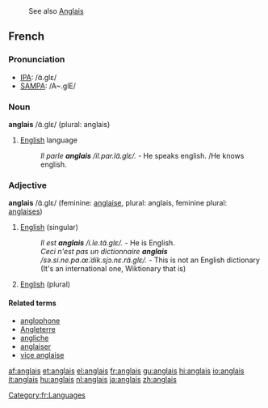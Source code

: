 :See also [[Anglais]]
==French==

===Pronunciation===
*[[w:IPA|IPA]]: /ɑ̃.ɡlɛ/
*[[w:SAMPA|SAMPA]]: /A~.glE/

===Noun===
{{fr-infl-noun|sm=anglais|sf=anglaise|pm=anglais|pf=anglaises|smp=ɑ̃.ɡlɛ|sfp=ɑ̃.ɡlɛz|pmp=ɑ̃.ɡlɛ|pfp=ɑ̃.ɡlɛz}}
'''anglais''' /ɑ̃.ɡlɛ/ (plural: anglais)

# [[English]] language
#: ''Il parle '''anglais''' /il.par.lɑ̃.ɡlɛ/.'' - He speaks english. /He knows english.

===Adjective===
{{fr-infl-adj|sm=anglais|sf=anglaise|pm=anglais|pf=anglaises|smp=ɑ̃.ɡlɛ|sfp=ɑ̃.ɡlɛz|pmp=ɑ̃.ɡlɛ|pfp=ɑ̃.ɡlɛz}}
'''anglais''' /ɑ̃.ɡlɛ/ (feminine: [[anglaise]], plural: anglais, feminine plural: [[anglaises]])
#[[English]] (singular)
#: ''Il est '''anglais''' /i.le.tɑ̃.ɡlɛ/.'' - He is English.
#: ''Ceci n'est pas un dictionnaire '''anglais''' /sə.si.ne.pɑ.œ̃.dik.sjɔ.nɛ.rɑ̃.ɡlɛ/.'' - This is not an English dictionary (It's an international one, Wiktionary that is)
#[[English]] (plural)

====Related terms====
*[[anglophone]]
*[[Angleterre]]
*[[angliche]]
*[[anglaiser]]
*[[vice anglaise]]

[[Category:fr:Languages]]

[[af:anglais]]
[[et:anglais]]
[[el:anglais]]
[[fr:anglais]]
[[gu:anglais]]
[[hi:anglais]]
[[io:anglais]]
[[it:anglais]]
[[hu:anglais]]
[[nl:anglais]]
[[ja:anglais]]
[[zh:anglais]]